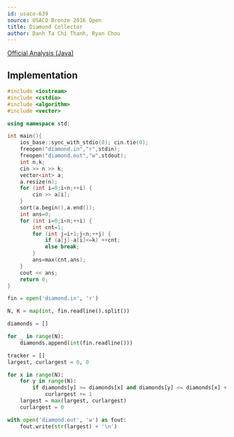 ```yaml
---
id: usaco-639
source: USACO Bronze 2016 Open
title: Diamond Collector
author: Danh Ta Chi Thanh, Ryan Chou
---
```


[Official Analysis (Java)](http://www.usaco.org/current/data/sol_diamond_bronze_open16.html)

## Implementation

<LanguageSection>

<CPPSection>

```cpp
#include <iostream>
#include <cstdio>
#include <algorithm>
#include <vector>

using namespace std;

int main(){
	ios_base::sync_with_stdio(0); cin.tie(0);
	freopen("diamond.in","r",stdin);
	freopen("diamond.out","w",stdout);
	int n,k;
	cin >> n >> k;
	vector<int> a;
	a.resize(n);
	for (int i=0;i<n;++i) {
		cin >> a[i];
	}
	sort(a.begin(),a.end());
	int ans=0;
	for (int i=0;i<n;++i) {
		int cnt=1;
		for (int j=i+1;j<n;++j) {
			if (a[j]-a[i]<=k) ++cnt;
			else break;
		}
		ans=max(cnt,ans);
	}
	cout << ans;
	return 0;
}

```

</CPPSection>

<PySection>

```py
fin = open('diamond.in', 'r')

N, K = map(int, fin.readline().split())

diamonds = []

for _ in range(N):
	diamonds.append(int(fin.readline()))

tracker = []
largest, curlargest = 0, 0

for x in range(N):
	for y in range(N):
		if diamonds[y] >= diamonds[x] and diamonds[y] <= diamonds[x] + K:
			curlargest += 1
	largest = max(largest, curlargest)
	curlargest = 0

with open('diamond.out', 'w') as fout:
	fout.write(str(largest) + '\n')
```

</PySection>

</LanguageSection>
